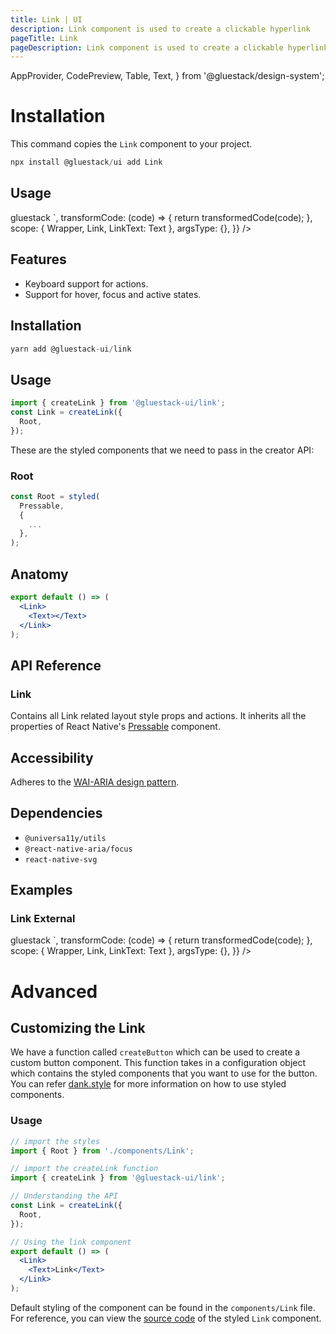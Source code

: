 ```yaml
---
title: Link | UI
description: Link component is used to create a clickable hyperlink
pageTitle: Link
pageDescription: Link component is used to create a clickable hyperlink.
---
```



<Meta title="components/Link" />


  AppProvider,
  CodePreview,
  Table,
  Text,
} from '@gluestack/design-system';

# Installation

This command copies the `Link` component to your project.

```jsx
npx install @gluestack/ui add Link
```

## Usage

<AppProvider>
  <CodePreview
    showComponentRenderer={true}
    showArgsController={false}
    metaData={{
      code: ` 
<Link href="https://gluestack.io/">
  <Text>gluestack</Text>
</Link>
    `,
      transformCode: (code) => {
        return transformedCode(code);
      },
      scope: { Wrapper, Link, LinkText: Text },
      argsType: {},
    }}
  />
</AppProvider>

<br />

## Features

- Keyboard support for actions.
- Support for hover, focus and active states.

## Installation

```jsx
yarn add @gluestack-ui/link
```

## Usage

```jsx
import { createLink } from '@gluestack-ui/link';
const Link = createLink({
  Root,
});
```

These are the styled components that we need to pass in the creator API:

### Root

```jsx
const Root = styled(
  Pressable,
  {
    ...
  },
);
```

## Anatomy

```jsx
export default () => (
  <Link>
    <Text></Text>
  </Link>
);
```

## API Reference

### Link

Contains all Link related layout style props and actions.
It inherits all the properties of React Native's [Pressable](https://reactnative.dev/docs/pressable#props) component.

## Accessibility

Adheres to the [WAI-ARIA design pattern]('https://www.w3.org/WAI/ARIA/apg/#link').

## Dependencies

- `@universa11y/utils`
- `@react-native-aria/focus`
- `react-native-svg`

## Examples

### Link External

<AppProvider>
  <CodePreview
    showComponentRenderer={true}
    showArgsController={false}
    metaData={{
      code: ` 
<Link href="https://gluestack.io/">
  <Text>gluestack</Text>
</Link>
    `,
      transformCode: (code) => {
        return transformedCode(code);
      },
      scope: { Wrapper, Link, LinkText: Text },
      argsType: {},
    }}
  />
</AppProvider>

# Advanced

## Customizing the Link

We have a function called `createButton` which can be used to create a custom button component. This function takes in a configuration object which contains the styled components that you want to use for the button. You can refer [dank.style](https://dank.style/) for more information on how to use styled components.

### Usage

```jsx
// import the styles
import { Root } from './components/Link';

// import the createLink function
import { createLink } from '@gluestack-ui/link';

// Understanding the API
const Link = createLink({
  Root,
});

// Using the link component
export default () => (
  <Link>
    <Text>Link</Text>
  </Link>
);
```

Default styling of the component can be found in the `components/Link` file. For reference, you can view the [source code](https://github.com/gluestack/universa11y/blob/development/example/storybook/src/components/styled-components/link/index.tsx) of the styled `Link` component.
